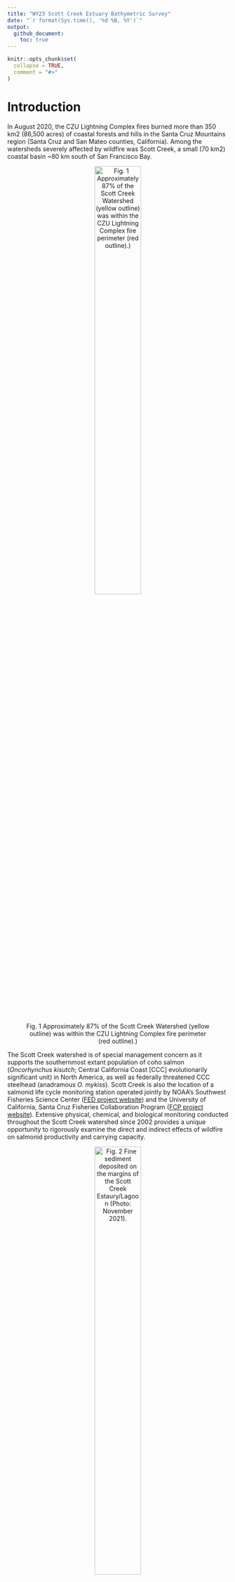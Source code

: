 ```yaml
---
title: "WY23 Scott Creek Estuary Bathymetric Survey"
date: "`r format(Sys.time(), '%d %B, %Y')`"
output: 
  github_document:
    toc: true
---
```


<!-- README.md is generated from README.Rmd. Please edit that file -->

```r
knitr::opts_chunk$set(
  collapse = TRUE,
  comment = "#>"
)
```


# Introduction

In August 2020, the CZU Lightning Complex fires burned more than 350 km2 (86,500 acres) of coastal forests and hills in the Santa Cruz Mountains region (Santa Cruz and San Mateo counties, California). Among the watersheds severely affected by wildfire was Scott Creek, a small (70 km2) coastal basin ~80 km south of San Francisco Bay. 

<center>![Fig. 1 Approximately 87% of the Scott Creek Watershed (yellow outline) was within the
CZU Lightning Complex fire perimeter (red outline).)](Figures/CZU_perim_SCWatershed_crop_20210426.jpg){width="50%"}</center>

The Scott Creek watershed is of special management concern as it supports the southernmost extant population of coho salmon (*Oncorhynchus kisutch*; Central California Coast [CCC] evolutionarily significant unit) in North America, as well as federally threatened CCC steelhead (anadramous *O. mykiss*). Scott Creek is also the location of a salmonid life cycle monitoring station operated jointly by NOAA’s Southwest Fisheries Science Center ([FED project website](https://www.fisheries.noaa.gov/west-coast/science-data/landscape-and-seascape-ecology-research-california-salmon)) and the University of California, Santa Cruz Fisheries Collaboration Program ([FCP project website](https://fisheries.ucsc.edu/research-teams/scott-creek/)). Extensive physical, chemical, and biological monitoring conducted throughout the Scott Creek watershed since 2002 provides a unique opportunity to rigorously examine the direct and indirect effects of wildfire on salmonid productivity and carrying capacity.

<center>![Fig. 2 Fine sediment deposited on the margins of the Scott Creek Estaury/Lagoon (Photo: November 2021).](Figures/Lagoon_lookingUS_20211130.jpg){width="50%"}</center>

Water Year 2023 (WY23) had large flushing flows which moved large amounts of sediment throughout the mainstem. We believe course sediment reached the Scott Creek Estuary/Lagoon whereas most fine sediment reached the area in WY2022 (right figure shows fine sediment deposition in the estuary 30 November 2021). This repository focuses on data collected on 22 September 2023 in the Scott Creek Estuary/Lagoon and a separate repository is dedicated to the [WY2022 data](https://github.com/RMBond/ScottCreek-WY22_LagoonBathymetry). Our goal was to survey the estuary using RTK GPS and create a bathymetric surface. Ultimately we hope to track how this habitat changes over time and answer the question "How much has the Scott Creek estuary/lagoon filled in with fine sediment and re-scoured compared to pre-fire conditions?". 

# Workflow Summary

The general workflow is:

1. Collect topo and echo sounder points.

2. Extract data from the R10s ~~and correct raw data with OPUS output~~.

3. ~~Correct echosounder point depths to account for "draft"~~ (Done).

4. Remove bad topo points and echo points that are too shallow or have low accuracy.

5. Calculate bed surface elevation (BedSE) from echosunder points (Note: topo points are corrected in step 4).

6. Calculate water surface elevation (WaterSE) from echosounder points.

7. Make Corrected Output Files.

8. Share with collaborators.

<br>

## Dataset Descriptions 

The <span style="color:purple">*Data*</span> folder contains all of the rtk datasets used in this repository. The raw and output datasets can be found in their corresponding folders.

*Uncorrected* Base Station Files:

1. The <span style="color:purple">*Raw_Data/Scott_Blue_230922.csv*</span> datafile contiants the keyed in base station point (based on WY22 OPUS correction, see field notes below).

2. The <span style="color:purple">*OPUS/727726251.o*</span> datafile is the *uncorrected* base station RINEX file that can be submitted to OPUS for double checking the correction.

*Uncorrected* Rover Files:

3. The <span style="color:purple">*Raw_Data/Scott_Grn_230922.csv*</span> datafile consists of the *uncorrected* green rover topo points.

4. The echosounder points were broken into *two* job files to reduce file size (this was a challenge in WY22). <span style="color:purple">*Scott_Red_230922.csv*</span> and <span style="color:purple">*Scott_Red2_230922.csv*</span> datafiles consists of the *uncorrected* red rover topo and echosounder points. The depth and accuracy fields were extracted by L. Harrison using Trimble Business Center software.

<span style="color:blue">*Corrected*</span> Rover Files:

5. The <span style="color:purple">*Output_Data/OUT.FullDataset_Corrected_20230929*</span> datafile is the full (all rtk points) dataset. It can be used as a starting point for any analysis.

6. The <span style="color:purple">*Output_Data/OUT.BedSurface_Corrected_20230929*</span> datafile is the bed surface input file (topo, wse, and echosounder point) for making TIN and raster files. Note the WaterSE column has been removed (not needed).

7. The <span style="color:purple">*Output_Data/OUT.WaterSurface_Corrected_20230929*</span> datafile is the water surface input file (wse and echosounder point) for making TIN and raster files. Note the BedSE column has been removed (not needed).

<br>

# 1. Field Notes

On 22 September 2023, R. Bond and A. Hay surveyed the estuary with three RTK units (Trimble R10's). Each unit has its own raw data file (described above) which are used in the workflow (steps above). A google-drive folder with a scan of the field notebook and photos can be found [here](https://drive.google.com/drive/u/1/folders/1JAJvtO_taK0N5950DzGwYt7C-WTqHhzp).

<img align="Right" width="300" height="400" src="Figures/20230922_BaseonCP02.jpg">

Survey Notes:

* Survey Units: Meters. 

* Horizontal Datum: NAD83 10 North.

* Vertical Datum: Conus GEOID12A.

* Survey extent: Scott Creek State Beach inland to Queseria Creek confluence. Most topo points were collected from the beach to the north marsh area (bad signal just upstream of the Lagoon PIT antenna array). Echosounder points focused on the main channel from the beach (downstream side of Hwy 1 bridge) to Queseria Creek confluence. 

* Blue Unit - Base station.
    + Settup on ESA CP02 and ran for ~5 hours (same point as WY22). 
    + Antenna height to quick release = 1.5m.
    + Job Name: Scott_Blue_230922.
    + "Keyed in" base coordinates based on WY22 OPUS correction and 1cm added to elevation (Z) to account for slightly different GEOID models (OPUS used CONUS2018 and we used CONUS2012). 
        + N = 4099614.797m
        + E = 568610.850m
        + Z = 8.382m
    + OPUS was run to double check base point and results looks good so no correction needs to be applied to this dataset.

* Green Unit - Rover collecting topo points
    + Antenna height to quick release = 2.0m (one rod = 1.05m).
    + Job Name: Scott_Grn_230922.
    + Shot to ESA CP01 for check point.
    + Started topo survey at point #7.
    + Raw Data Corrections:
        + Delete points 793 (bad wse).

* Red Unit - Rover collecting echosounder points (Sonarmite; wet areas with depth).
    + Antenna height to quick release = 1.252m.
    + Job Names: Scott_Red_230922 & Scott_Red2_230922.
    + Sounder depth in water (a.k.a. "Draft") = 0.27m. Draft was keyed into the unit so the software applied this amount to the depth measurements. Therefore the draft correcting step is not needed.
    + Code = echo.
    + Job 1: Started at point number 1000 and stoped at point 5446.
    + Job 2: Started st point number 5500 and stoped at point 7022. (Used same antenna height and draft as Job 1).
    
* Survey Codes: 
    + levee - top of levee.
    + topo - combination of wet and dry topographic points.
    + rock - armouring at Hwy 1 bridge ("Jacks")
    + wse - Water Surface Elevation at the edge of bank (transition from wet to dry).
    + echo - wet echosounder point (need to incorperate depth measurments to elevation to get BSE).

* The mouth was open during the survey (so reffering to estuary rather than lagoon). Mouth runs north to blufs and spills onto the reef. There is a mudstone ledge that is acting as an elevation control (despite water being able to still flow out). The wetted area and depth looks comparable to previous water years. The mouth *finally* closed on 26 September 2023.

* The North Marsh and South Pond were wet during the survey (pre-fire times this was rare in the late summer).

<br>

# 2. Raw Data Corrections

When starting the base station we "keyed in" the point using WY22 OPUS correction (coordinates above). 

<br>

```r

#Load packages
library(ggplot2)
library(dplyr)
library(lubridate)
library(patchwork)

options(digits = 10) #Global option so you can see the entire number for Northings and Eastings.


#### Goal: Correct raw data with OPUS correction.

#Read in RTK files
Green.dat <- read.csv('Data/Raw_Data/Scott_Grn_230922.csv', sep = ",", header = T) # Topo points (796 obs, 5 var).
Red1.dat <- read.csv('Data/Raw_Data/Scott_Red_230922.csv', sep = ",", header = T) # Echosounder points (4450 obs, 21 var).
Red2.dat <- read.csv('Data/Raw_Data/Scott_Red2_230922.csv', sep = ",", header = T) # Echosounder points (1523 obs, 21 var).

#Join Echosounder points together and remove extra columns
Red.dat <- full_join(Red1.dat, Red2.dat) %>% 
  select(-GPSweek, -Seconds, -SurvMeth, -NumSat, -PDOP, -HDOP, -VDOP, -RMS, -NumPosUsed, -Latency, 
         -Battery.Voltage, -Quality, -Flags)#5972obs of 8 var.

#Make sure the data are loaded correctly
str(Green.dat)
str(Red.dat) #Looks Good.

#Note: OPUS Correction wasn't applied (needed) for this survey since it was "keyed in".

```

<br>

# 3. ~~Correct echosounder point depths to account for "draft".~~

<img align="Right" width="300" height="300" src="Figures/Draft.jpg">

The sounding instrument is mounted slightly into the water. This little bit of depth, known as "draft", typically needs to be added to all of the depth values to get total water depth (d in figure to the right). NOTE: Draft was "Keyed in" (entered) into the TSC3 and has already been applied to the water depths. Therefore this step was skipped for this (WY2023) survey. 

# 4. Remove bad topo points and echo points that are too shallow or have low accuracy.

Point filters: 

* Topo points were removed based on fieldnotes. 

* Echosounder points were removed based on a vertical precision threshold = 0.03cm and sounding depths less than 0.4m (the shallowest depth a return could be detected by the Sonarmite).

```r

#### Goal: Correct topo and echosounder points based on field notes and echo sounder point accuracy.

#Topo points:
Green.cor <- Green.dat %>%
  mutate(BedSE = Elevation) %>% #Renaming since these topos are bed surface elevation.
  select(-Elevation) %>%        #Removing old named column.
  filter(Pt.name != "BASE",
         Pt.name != 793)  #Remove two points (795 obs of 5 var).

#Corrected topo point dataset:
# write.table(Green.cor, file = 'Data/Output_Data/OUT.Green_Corrected_20230929.csv', sep = ',', row.names = F)

#Remove echosounder points based on vertical precision threshold of 0.03m and depths less than 0.4m.
Red.cor <- Red.dat %>% 
  filter(Code == "echo",  #Remove non-echo points. #5969 obs
         VertPrec < 0.03, #Remove points based on vertical precision threshold #5507 obs
         Depth > 0.4) #Remove shallow points #5393 obs

#5393 obs of 8 var.

```


# 5. Calculate bed surface elevation (BedSE) from echosounder points.

BedSE = OPUS corrected elevation + draft corrected depth.

```r

####Goal: Combine elevations with depth to get BedSE.

Red.cor2 <- Red.cor %>%
  mutate(BedSE = Elevation + Depth)

#5393 obs. of 9 var.

```

# 6. Calculate water surface elevation (WaterSE) from echosounder points.

Water SE (for the echosounder points) = Elevation - draft (0.27m). 

* Echosounder points can be used as water surface elevation refrences (i.e., Z point used in water surface TIN). 

* "wse" points (collected by the green rover) indicated the wetted margin on the bank (i.e., X,Y,Z can be used in bed and water surface TINs). The wse points are important for creating the wetted boundary within the lagoon.

```r

Red.cor3 <- Red.cor2 %>% 
  mutate(WaterSE = Elevation - 0.27) %>% 
  select(Pt.name, North, East, BedSE, WaterSE, Depth, Code, VertPrec) #remove old elevation column.

#5393 obs. of 8 var.

#Corrected echosounder dataset:
# write.table(Red.cor3, file = 'Data/Output_Data/OUT.Red_Corrected_20221005.csv', sep = ',', row.names = F)

```

# 7. Corrected Output Files

```r

####Goal: Join the RTK data together into a single dataset.

#Pull out topo WSE points and put them into the WaterSE column.
Green.cor.wse <- Green.cor %>%
  filter(Code == "wse") %>% 
  mutate(WaterSE = BedSE) # Make bed = water surface elevation since this is the wetted margin (used for water surface layer TIN below).
#91 obs of 6 var.

Green.cor.topo <- Green.cor %>%
  filter(Code != "wse") #704 obs of 5 var.

Green.join <- full_join(Green.cor.topo, Green.cor.wse) #rejoin topo points #795 obs of 6 var.

#### OUTPUT - Full Dataset Output ####
RTKData <- full_join(Green.join, Red.cor3) %>% 
  select(Pt.name, North, East, BedSE, WaterSE, Depth, Code, VertPrec) #join topo and echosounder points #6188 obs of 8 var.

#Full corrected dataset:
# write.table(RTKData, file = 'Data/Output_Data/OUT.FullDataset_Corrected_20230929.csv', sep = ',', row.names = F)

####  OUTPUT - Bed Surface TIN layer ####
BedData <- RTKData %>%
  filter(Code != "cp01") %>% #removing extra points that only matter to the base settup.
  select(North, East, BedSE, Code, Pt.name, VertPrec) #Don't need these columns for bed TIN.
  
#6186 obs of 6 var.
  
#Bed Surface Points Only (Topo, echo, and wse = basic channel bed TIN for making ArcMap raster)
# write.table(BedData, file = 'Data/Output_Data/OUT.BedSurface_Corrected_20230929.csv', sep = ',', row.names = F)

####  OUTPUT - Water Surface TIN layer ####

WaterData <- RTKData %>%
  filter(Code == "wse"| Code == "echo") %>% #only water points.
  select(North, East, WaterSE, Code, Pt.name, VertPrec) #5484 of 6 var.

#Water Surface Points Only (wse and echo = basic water surface TIN for visualizing depths in ArcMap raster)
# write.table(WaterData, file = 'Data/Output_Data/OUT.WaterSurface_Corrected_20230929.csv', sep = ',', row.names = F)

```
Some summaries:

```r
#Goal: Summarise point types and range of depths.

RTKData.sum <- RTKData %>%
  filter(Code != "cp01") %>% 
  group_by(Code) %>% 
  summarise(n())

Depth.plot <- ggplot(RTKData, aes( x = Depth)) +
  geom_histogram(binwidth = .25)+
  theme_classic() +
  scale_x_continuous("Depth (m)", limits = c(0.25,2.5), expand = c(0,0))
# ggsave("Figures/Depth_Histogram_20230929.jpg", width = 5, height = 3, units = "in", dpi = 650, device = "jpg")

```

<center>![Fig. X Histogram of echosounder depths after post-processing (Min = 1.66ft, Max =5.8ft ).](Figures/Depth_Histogram_20230929.jpg){width="50%"}</center>

# 8. Share with Collaborators.
Share with CSUMB. 

